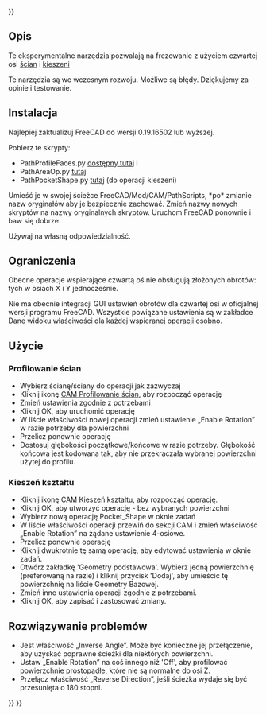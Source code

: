 <languages/>
{{UnfinishedDocu{{#translation:}}}}

{{Docnav/pl
|[[CAM_Postprocessor_Customization/pl|Dostosowanie przetwarzania końcowego]]
|[[CAM_Preferences/pl|CAM: Preferencje]]
|[[CAM_Workbench/pl|środowisko pracy CAM]]
|IconL=
|IconR=
|IconC=Workbench_CAM.svg
}}

{{TOCright}}

<span id="Description"></span>
==Opis==

Te eksperymentalne narzędzia pozwalają na frezowanie z użyciem czwartej osi [https://forum.freecadweb.org/viewtopic.php?f=15&t=36773 ścian] i [https://forum.freecadweb.org/viewtopic.php?f=15&t=35867 kieszeni]

Te narzędzia są we wczesnym rozwoju. Możliwe są błędy. Dziękujemy za opinie i testowanie.

<span id="Installation"></span>
==Instalacja==

Najlepiej zaktualizuj FreeCAD do wersji 0.19.16502 lub wyższej.

Pobierz te skrypty:

* PathProfileFaces.py [https://forum.freecadweb.org/viewtopic.php?f=15&t=36773 dostępny tutaj] i 
* PathAreaOp.py [https://forum.freecadweb.org/viewtopic.php?f=15&t=35867 tutaj]
* PathPocketShape.py [https://forum.freecadweb.org/viewtopic.php?f=15&t=35867 tutaj] (do operacji kieszeni)

Umieść je w swojej ścieżce FreeCAD/Mod/CAM/PathScripts, *po* zmianie nazw oryginałów aby je bezpiecznie zachować. Zmień nazwy nowych skryptów na nazwy oryginalnych skryptów. Uruchom FreeCAD ponownie i baw się dobrze. 

Używaj na własną odpowiedzialność.

<span id="Limitations"></span>
==Ograniczenia==

Obecne operacje wspierające czwartą oś nie obsługują złożonych obrotów: tych w osiach X i Y jednocześnie.

Nie ma obecnie integracji GUI ustawień obrotów dla czwartej osi w oficjalnej wersji programu FreeCAD. Wszystkie powiązane ustawienia są w zakładce Dane widoku właściwości dla każdej wspieranej operacji osobno.

<span id="Usage"></span>
==Użycie==

<span id="Profile_Faces"></span>
=== Profilowanie ścian ===

* Wybierz ścianę/ściany do operacji jak zazwyczaj
* Kliknij ikonę [[CAM_Profile/pl#Profilowanie_ścian|CAM Profilowanie ścian]], aby rozpocząć operację
* Zmień ustawienia zgodnie z potrzebami
* Kliknij OK, aby uruchomić operację
* W liście właściwości nowej operacji zmień ustawienie „Enable Rotation” w razie potrzeby dla powierzchni
* Przelicz ponownie operację
* Dostosuj głębokości początkowe/końcowe w razie potrzeby. Głębokość końcowa jest kodowana tak, aby nie przekraczała wybranej powierzchni użytej do profilu.

<span id="Pocket_Shape"></span>
=== Kieszeń kształtu ===

* Kliknij ikonę [[CAM_Pocket_Shape/pl|CAM Kieszeń kształtu]], aby rozpocząć operację.
* Kliknij OK, aby utworzyć operację - bez wybranych powierzchni
* Wybierz nową operację Pocket_Shape w oknie zadań
* W liście właściwości operacji przewiń do sekcji CAM i zmień właściwość „Enable Rotation” na żądane ustawienie 4-osiowe.
* Przelicz ponownie operację
* Kliknij dwukrotnie tę samą operację, aby edytować ustawienia w oknie zadań.
* Otwórz zakładkę 'Geometry podstawowa'. Wybierz jedną powierzchnię (preferowaną na razie) i kliknij przycisk 'Dodaj', aby umieścić tę powierzchnię na liście Geometry Bazowej.
* Zmień inne ustawienia operacji zgodnie z potrzebami.
* Kliknij OK, aby zapisać i zastosować zmiany.

<span id="Troubleshooting"></span>
==Rozwiązywanie problemów==

* Jest właściwość „Inverse Angle”. Może być konieczne jej przełączenie, aby uzyskać poprawne ścieżki dla niektórych powierzchni.
* Ustaw „Enable Rotation” na coś innego niż 'Off', aby profilować powierzchnie prostopadłe, które nie są normalne do osi Z.
* Przełącz właściwość „Reverse Direction”, jeśli ścieżka wydaje się być przesunięta o 180 stopni.


{{Docnav/pl
|[[CAM_Postprocessor_Customization/pl|Dostosowanie przetwarzania końcowego]]
|[[CAM_Preferences/pl|CAM: Preferencje]]
|[[CAM_Workbench/pl|środowisko pracy CAM]]
|IconL=
|IconR=
|IconC=Workbench_CAM.svg
}}

{{CAM_Tools_navi{{#translation:}}}}
{{Userdocnavi{{#translation:}}}}